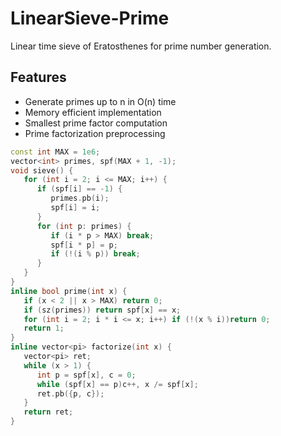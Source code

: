 # LinearSieve-Prime

Linear time sieve of Eratosthenes for prime number generation.

## Features
- Generate primes up to n in O(n) time
- Memory efficient implementation
- Smallest prime factor computation
- Prime factorization preprocessing

```cpp
const int MAX = 1e6;
vector<int> primes, spf(MAX + 1, -1);
void sieve() {
   for (int i = 2; i <= MAX; i++) {
      if (spf[i] == -1) {
         primes.pb(i);
         spf[i] = i;
      }
      for (int p: primes) {
         if (i * p > MAX) break;
         spf[i * p] = p;
         if (!(i % p)) break;
      }
   }
}
inline bool prime(int x) {
   if (x < 2 || x > MAX) return 0;
   if (sz(primes)) return spf[x] == x;
   for (int i = 2; i * i <= x; i++) if (!(x % i))return 0;
   return 1;
}
inline vector<pi> factorize(int x) {
   vector<pi> ret;
   while (x > 1) {
      int p = spf[x], c = 0;
      while (spf[x] == p)c++, x /= spf[x];
      ret.pb({p, c});
   }
   return ret;
}
```
